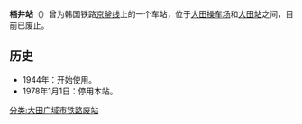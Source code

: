 {{朝鮮半島車站資訊
|公司色 = black
|文字色 = 
|站名 = 梧井站
|圖片 = 
|pxl = 
|圖片說明 =
|前一站 = [[大田操车场|大田操车场]]
|前一站距離 = 
|後一站距離 = 
|後一站 = [[大田站_(韩国)|大田]]
|諺文 = 오정역
|朝鮮漢字 = 梧井驛
|文觀部式 = Ojeong-yeok
|馬-賴式 =Ojeong-yŏk
|副站名 = 
|車站編號 = 
|停站路線數 = 
|所屬公司 = [[大韩民国铁道厅|大韩民国铁道厅]]
|所屬路線 = [[京釜线|京釜线]]
|距離 = 
|起點站 = [[首尔站|首尔]]
|所在地 =[[大田广域市|大田广域市]][[大德区|大德区]]梧井洞
|車站構造 = 地面车站
|月台配置 = 
|啟用年月日 =1944年 
|廢站年月日 = 1978年1月1日
|上下車人次 = 
|統計年度 = 
|轉車 = 
|備註 = 
|全寬備註 = 
}}

'''梧井站'''（{{kor|諺=오정역|漢=梧井驛|羅=Ojeong yeok|f=y}}）曾为韩国铁路[[京釜线|京釜线]]上的一个车站，位于[[大田操车场|大田操车场]]和[[大田站_(韩国)|大田站]]之间，目前已废止。

== 历史 ==
*1944年：开始使用。
*1978年1月1日：停用本站。

{{京釜线}}

[[分类:大田广域市铁路废站|分类:大田广域市铁路废站]]